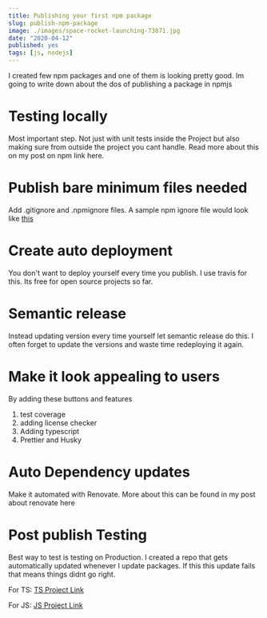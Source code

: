 ```yaml
---
title: Publishing your first npm package
slug: publish-npm-package
image: ./images/space-rocket-launching-73871.jpg
date: "2020-04-12"
published: yes
tags: [js, nodejs]
---
```



I created few npm packages and one of them is looking pretty good. Im going to write down about the dos of publishing a package in npmjs

# Testing locally

Most important step. Not just with unit tests inside the Project but also making sure from outside the project you cant handle. Read more about this on my post on npm link <Link to="/blogs/npm-yarn-link">here</Link>.

# Publish bare minimum files needed

Add .gitignore and .npmignore files. A sample npm ignore file would look like <a href="https://github.com/ayonious/console-table-printer/blob/master/.npmignore"><span>this</span></a>

# Create auto deployment

You don't want to deploy yourself every time you publish. I use travis for this. Its free for open source projects so far.

# Semantic release

Instead updating version every time yourself let semantic release do this. I often forget to update the versions and waste time redeploying it again.

# Make it look appealing to users

By adding these buttons and features

1. test coverage
2. adding license checker
3. Adding typescript
4. Prettier and Husky

# Auto Dependency updates

Make it automated with Renovate. More about this can be found in my post about renovate <Link to="/blogs/renovate">here</Link>

# Post publish Testing

Best way to test is testing on Production. I created a repo that gets automatically updated whenever I update packages. If this this update fails that means things didnt go right.

For TS: <a href="https://github.com/ayonious/my-npm-packages-tester-ts"><span>TS Project Link</span></a>

For JS: <a href="https://github.com/ayonious/my-npm-packages-tester"><span>JS Project Link</span></a>
